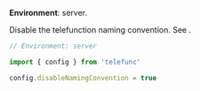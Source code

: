 
**Environment**: server.

Disable the telefunction naming convention. See <Link href="/event-based#naming-convention" />.

```js
// Environment: server

import { config } from 'telefunc'

config.disableNamingConvention = true
```

<ConfigWhereServer />
